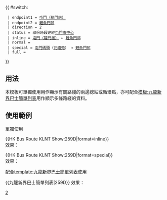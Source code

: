 {{ #switch: {{{format|}}}
  | endpoint1 = [[龍門居公共運輸交匯處|屯門（龍門居）]]
  | endpoint2 = [[鯉魚門邨公共運輸交匯處|鯉魚門邨]]
  | direction = 2
  | status = 部份時段途經[[屯門市中心]]
  | inline = [[龍門居公共運輸交匯處|屯門（龍門居）]] ↔ [[鯉魚門邨公共運輸交匯處|鯉魚門邨]]
  | normal =
  | special = [[屯門碼頭]]（[[兆禧苑]]） → [[鯉魚門邨公共運輸交匯處|鯉魚門邨]]
  | full =
}}<noinclude>
==用法==
本模板可單獨使用用作顯示有關路綫的兩邊總站或循環點，亦可配合[[模板:九龍新界巴士簡單列表]]用作顯示多條路綫的資料。

==使用範例==
;單獨使用
<nowiki>{{HK Bus Route KLNT Show:259D|format=inline}}</nowiki><br>
效果：{{HK Bus Route KLNT Show:259D|format=inline}}

<nowiki>{{HK Bus Route KLNT Show:259D|format=special}}</nowiki><br>
效果：{{HK Bus Route KLNT Show:259D|format=special}}

;配合[[template:九龍新界巴士簡單列表]]使用
<nowiki>{{九龍新界巴士簡單列表|259D}}</nowiki>
效果：{{九龍新界巴士簡單列表|259D}}
[[Category:九龍巴士路線模板|2]]</noinclude>